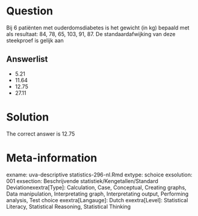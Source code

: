 Question
========

Bij 6 patiënten met ouderdomsdiabetes is het gewicht (in kg) bepaald met als resultaat: 84, 78, 65, 103, 91, 87. De standaardafwijking van deze steekproef is gelijk aan 

Answerlist
----------
* 5.21
* 11.64
* 12.75
* 27.11

Solution
========

The correct answer is  12.75 

Meta-information
================
exname: uva-descriptive statistics-296-nl.Rmd 
extype: schoice 
exsolution: 001 
exsection: Beschrijvende statistiek/Kengetallen/Standard Deviationexextra[Type]: Calculation, Case, Conceptual, Creating graphs, Data manipulation, Interpretating graph, Interpretating output, Performing analysis, Test choice 
exextra[Langauge]: Dutch 
exextra[Level]: Statistical Literacy, Statistical Reasoning, Statistical Thinking 
